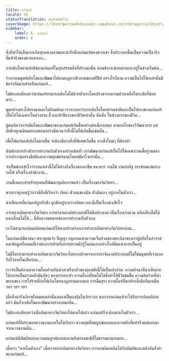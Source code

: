 ```yaml
---
title: แก่นแท้
locale: th
statusTranslation: automatic
coverImage: https://lhvmrqwrcowdvduuaukz.supabase.co/storage/v1/object/public/strapi-uploads/small_cover-tratado-de-psicologia-revolucionaria.webp-5e15e1cec4e0ebebcde5d7fc7565d8fd.webp
sidebar:
    label: 4. แก่นแท้
    order: 4
---
```

สิ่งที่ทำให้เด็กแรกเกิดทุกคนงดงามและน่ารักคือแก่นแท้ของพวกเขา ซึ่งประกอบขึ้นเป็นความเป็นจริงที่แท้จริงของพวกเขาเอง...

การเติบโตตามปกติของแก่นแท้ในทุกสรรพสิ่งที่สร้างมานั้น ค่อนข้างจะน้อยมากและอยู่ในช่วงเริ่มต้น...

ร่างกายมนุษย์เติบโตและพัฒนาไปตามกฎทางชีวภาพของสปีชีส์ อย่างไรก็ตาม ความเป็นไปได้เหล่านั้นมีข้อจำกัดมากสำหรับแก่นแท้...

ไม่ต้องสงสัยเลยว่าแก่นแท้สามารถเติบโตได้ด้วยตัวเองโดยปราศจากความช่วยเหลือในระดับที่น้อยมาก...

พูดอย่างตรงไปตรงมาและไม่อ้อมค้อม เราจะบอกว่าการเติบโตโดยธรรมชาติและเป็นไปเองของแก่นแท้เป็นไปได้เฉพาะในช่วงสาม สี่ และห้าปีแรกของชีวิตเท่านั้น นั่นคือ ในช่วงแรกของชีวิต...

ผู้คนคิดว่าการเติบโตและพัฒนาของแก่นแท้เกิดขึ้นอย่างต่อเนื่องเสมอ ตามกลไกของวิวัฒนาการ แต่ลัทธิจญานนิยมสากลสอนอย่างชัดเจนว่าสิ่งนี้ไม่ได้เกิดขึ้นเช่นนั้น...

เพื่อให้แก่นแท้เติบโตมากขึ้น จะต้องมีบางสิ่งที่พิเศษเกิดขึ้น บางสิ่งใหม่ๆ ที่ต้องทำ

ฉันต้องการอ้างถึงการทำงานกับตัวเองอย่างเน้นย้ำ การพัฒนาแก่นแท้เป็นไปได้เฉพาะบนพื้นฐานของการทำงานอย่างมีสติและความทุกข์ทรมานโดยสมัครใจเท่านั้น...

จำเป็นต้องเข้าใจว่างานเหล่านี้ไม่ได้อ้างถึงเรื่องของอาชีพ ธนาคาร งานไม้ งานก่ออิฐ การซ่อมแซมทางรถไฟ หรือเรื่องสำนักงาน...

งานนี้เหมาะสำหรับทุกคนที่พัฒนาบุคลิกภาพแล้ว เป็นเรื่องของจิตวิทยา...

พวกเราทุกคนรู้ว่าเรามีสิ่งที่เรียกว่า อัตตา ตัวตนของฉัน ตัวฉันเอง อยู่ภายในตัวเรา...

น่าเสียดายที่แก่นแท้ถูกกักขัง ถูกขังอยู่ระหว่างอัตตา และนี่เป็นเรื่องน่าเสียใจ

การสลายอัตตาทางจิตวิทยา การทำลายองค์ประกอบที่ไม่พึงประสงค์ เป็นเรื่องเร่งด่วน หลีกเลี่ยงไม่ได้ และเลื่อนไม่ได้... นี่คือความหมายของการทำงานกับตัวเอง

เราไม่สามารถปลดปล่อยแก่นแท้ได้หากปราศจากการทำลายอัตตาทางจิตวิทยาก่อน...

ในแก่นแท้มีศาสนา พระพุทธเจ้า ปัญญา อนุภาคแห่งความเจ็บปวดของพระบิดาของเราผู้สถิตในสวรรค์ และข้อมูลทั้งหมดที่เราต้องการสำหรับการตระหนักรู้ในตนเองอย่างใกล้ชิดแห่งการเป็นอยู่

ไม่มีใครสามารถทำลายอัตตาทางจิตวิทยาได้หากปราศจากการกำจัดองค์ประกอบที่ไม่ใช่มนุษย์ที่เราแบกรับไว้ภายในเสียก่อน...

เราจำเป็นต้องเผาความโหดร้ายอันน่าสะพรึงกลัวของยุคสมัยนี้ให้เป็นเถ้าถ่าน: ความอิจฉาที่น่าเสียดายได้กลายเป็นแรงผลักดันลับๆ ของการกระทำ ความโลภที่ทนไม่ได้ซึ่งทำให้ชีวิตขมขื่น ความคิดร้ายที่น่าขยะแขยง การใส่ร้ายที่ก่อให้เกิดโศกนาฏกรรมมากมาย การดื่มสุรา ความใคร่ที่สกปรกซึ่งมีกลิ่นเหม็น ฯลฯ ฯลฯ ฯลฯ

เมื่อสิ่งน่ารังเกียจทั้งหมดเหล่านั้นลดลงเป็นผงฝุ่นในจักรวาล นอกจากแก่นแท้จะได้รับการปลดปล่อยแล้ว มันก็จะเติบโตและพัฒนาอย่างกลมกลืน...

ไม่ต้องสงสัยเลยว่าเมื่ออัตตาทางจิตวิทยาได้ตายไปแล้ว แก่นแท้ก็จะส่องแสงในตัวเรา...

แก่นแท้ที่อิสระมอบความงามภายในให้กับเรา ความสุขที่สมบูรณ์แบบและความรักที่แท้จริงแผ่ออกมาจากความงามนั้น...

แก่นแท้มีสัมผัสแห่งความสมบูรณ์แบบและพลังธรรมชาติที่ไม่ธรรมดามากมาย...

เมื่อเรา "ตายในตัวเอง" เมื่อเราสลายอัตตาทางจิตวิทยา เราจะเพลิดเพลินไปกับสัมผัสและพลังอันล้ำค่าของแก่นแท้...

